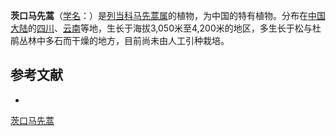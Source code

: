{{Speciesbox
| name = 茨口马先蒿
| status = 
| status_system = 
| image =
| genus = Pedicularis
| species = tsekouensis
| authority = Bonati
}}

'''茨口马先蒿'''（[[学名|学名]]：{{lang|la|''Pedicularis tsekouensis''}}）是[[列当科|列当科]][[马先蒿属|马先蒿属]]的植物，为中国的特有植物。分布在[[中国大陆|中国大陆]]的[[四川|四川]]、[[云南|云南]]等地，生长于海拔3,050米至4,200米的地区，多生长于松与杜鹃丛林中多石而干燥的地方，目前尚未由人工引种栽培。

== 参考文献 ==
<div class="references-small">
* {{cite web| url =http://www.bioinfo.cn/db05/KmzwSpecies.php?action=view&id=21377| title =茨口马先蒿| work =《中国高等植物数据库全库》| publisher =中国科学院微生物研究所| author =昆明植物研究所| accessdate =2009-02-25| deadurl =yes| archiveurl =https://web.archive.org/web/20160305033439/http://www.bioinfo.cn/db05/KmzwSpecies.php?action=view&id=21377| archivedate =2016-03-05}}
</div>
{{Taxonbar|from=Q15231153}}

[[Category:马先蒿属|茨口马先蒿]]


{{植物小作品}}